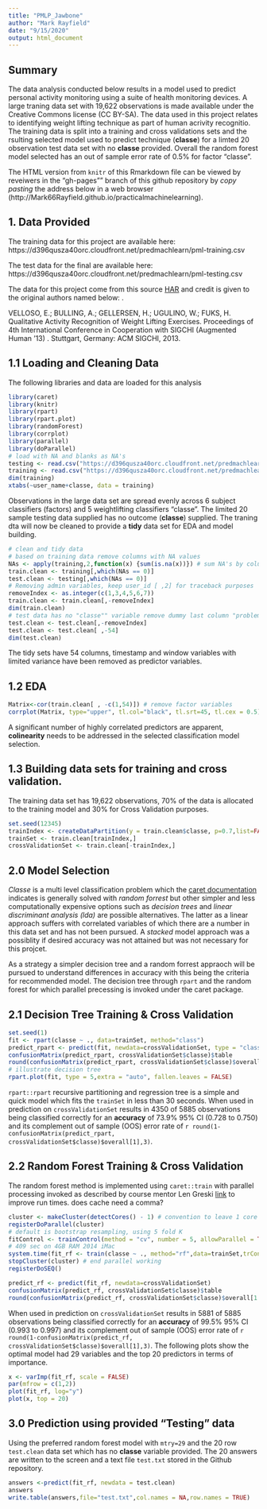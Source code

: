 ```yaml
---
title: "PMLP_Jawbone"
author: "Mark Rayfield"
date: "9/15/2020"
output: html_document
---
```

## Summary

The data analysis conducted below results in a model used to predict personal activity monitoring using a suite of health monitoring devices. A large traning data set with 19,622 observations is made available under the Creative Commons license (CC BY-SA). The data used in this project relates to identifying weight lifting technique as part of human acrivity recognitio. The training data is split into a training and cross validations sets and the rsulting selected model used to predict technique (**classe**) for a limted 20 observation test data set with no **classe** provided. Overall the random forest model selected  has an  out of sample error rate of 0.5% for factor "classe". 

The HTML version from `knitr` of this Rmarkdown file can be viewed by reveiwers in the "gh-pages"" branch of this github repository by *copy pasting* the address below in a web browser (http://Mark66Rayfield.github.io/practicalmachinelearning). 

## 1. Data Provided 

The training data for this project are available here: https://d396qusza40orc.cloudfront.net/predmachlearn/pml-training.csv

The test data for the final are available here: https://d396qusza40orc.cloudfront.net/predmachlearn/pml-testing.csv

The data for this project come from this source [HAR](http://groupware.les.inf.puc-rio.br/har) and credit is given to the original authors named below: .

VELLOSO, E.; BULLING, A.; GELLERSEN, H.; UGULINO, W.; FUKS, H. Qualitative Activity Recognition of Weight Lifting Exercises. Proceedings of 4th International Conference in Cooperation with SIGCHI (Augmented Human ’13) . Stuttgart, Germany: ACM SIGCHI, 2013.


## 1.1 Loading and Cleaning Data

The following libraries and data are loaded for this analysis 
```r
library(caret)
library(knitr)
library(rpart)
library(rpart.plot)
library(randomForest)
library(corrplot)
library(parallel)
library(doParallel)
# load with NA and blanks as NA's
testing <- read.csv("https://d396qusza40orc.cloudfront.net/predmachlearn/pml-testing.csv", na.strings=c("NA",""))
training <- read.csv("https://d396qusza40orc.cloudfront.net/predmachlearn/pml-training.csv", na.strings=c("NA",""))
dim(training)
xtabs(~user_name+classe, data = training)
```

Observations in the large data set are spread evenly across 6 subject classifiers (factors) and 5 weightlifting classifiers "classe". The limited 20 sample testing data supplied has no outcome (**classe**) supplied. The traning dta will now be cleaned to provide a **tidy** data set for EDA and model building. 

``` r
# clean and tidy data 
# based on training data remove columns with NA values 
NAs <- apply(training,2,function(x) {sum(is.na(x))}) # sum NA's by column
train.clean <- training[,which(NAs == 0)]
test.clean <- testing[,which(NAs == 0)]
# Removing admin variables, keep user_id [ ,2] for traceback purposes
removeIndex <- as.integer(c(1,3,4,5,6,7))
train.clean <- train.clean[,-removeIndex]
dim(train.clean)
# test data has no "classe"" variable remove dummy last column "problem_id" repeats "X"
test.clean <- test.clean[,-removeIndex]
test.clean <- test.clean[ ,-54]
dim(test.clean) 
```
The tidy sets have  54 columns, timestamp and window variables with limited variance have been removed as predictor variables.

## 1.2 EDA

```r
Matrix<-cor(train.clean[ , -c(1,54)]) # remove factor variables
corrplot(Matrix, type="upper", tl.col="black", tl.srt=45, tl.cex = 0.5)
```
A significant number of highly correlated predictors are apparent, **colinearity** needs to be addressed in the selected classification model selection.   

## 1.3 Building data sets for training and cross validation. 

The training data set has 19,622 observations, 70% of the data is allocated to the training model and 30% for Cross Validation purposes.

```r
set.seed(12345)
trainIndex <- createDataPartition(y = train.clean$classe, p=0.7,list=FALSE)
trainSet <- train.clean[trainIndex,]
crossValidationSet <- train.clean[-trainIndex,]
```

## 2.0 Model Selection 

*Classe* is a multi level classification problem which the [caret documentation](https://topepo.github.io/caret/models-clustered-by-tag-similarity.html) indicates is generally solved with *random forrest* but other simpler and less computationally expensive options such as *decision trees* and *linear discriminant analysis (lda)* are possible alternatives.  The latter as a linear approach suffers with correlated variables of which there are a number in this data set and has not been pursued. A *stacked* model approach was a possiblity if desired accuracy was not attained but was not necessary for this projcet. 

As a strategy a simpler decision tree and a random forrest appraoch will be pursued to understand differences in accuracy with this being the criteria for recommended model. The decision tree through `rpart` and the random forest for which parallel precessing is invoked under the caret package.

## 2.1 Decision Tree Training & Cross Validation

```r
set.seed(1)
fit <- rpart(classe ~ ., data=trainSet, method="class")
predict_rpart <- predict(fit, newdata=crossValidationSet, type = "class")
confusionMatrix(predict_rpart, crossValidationSet$classe)$table
round(confusionMatrix(predict_rpart, crossValidationSet$classe)$overall[1:4],3)
# illustrate decision tree
rpart.plot(fit, type = 5,extra = "auto", fallen.leaves = FALSE)
```

`rpart::rpart` recursive partitioning and regression tree is a simple and quick model which fits the `trainSet` in less than 30 seconds. When used in prediction on `crossValidationSet` results in 4350 of 5885 observations being classified correctly for an **accuracy** of 73.9% 95% CI (0.728 to 0.750) and its complement out of sample (OOS) error rate of `r round(1-confusionMatrix(predict_rpart, crossValidationSet$classe)$overall[1],3)`.

## 2.2 Random Forest Training & Cross Validation

The random forest method is implemented using `caret::train` with parallel processing invoked as described by course mentor Len Greski [link](https://github.com/lgreski/datasciencectacontent/blob/master/markdown/pml-randomForestPerformance.md) to improve run times. 
does cache need a comma?
```r
cluster <- makeCluster(detectCores() - 1) # convention to leave 1 core for OS
registerDoParallel(cluster)
# default is bootstrap resampling, using 5 fold K
fitControl <- trainControl(method = "cv", number = 5, allowParallel = TRUE)
# 409 sec on 4GB RAM 2014 iMac
system.time(fit_rf <- train(classe ~ ., method="rf",data=trainSet,trControl = fitControl))
stopCluster(cluster) # end parallel working
registerDoSEQ()
```

```r
predict_rf <- predict(fit_rf, newdata=crossValidationSet)
confusionMatrix(predict_rf, crossValidationSet$classe)$table
round(confusionMatrix(predict_rf, crossValidationSet$classe)$overall[1:4],3)
```

When used in prediction on `crossValidationSet` results in 5881 of 5885 observations being classified correctly for an **accuracy** of 99.5% 95% CI (0.993 to 0.997) and its complement out of sample (OOS) error rate of `r round(1-confusionMatrix(predict_rf, crossValidationSet$classe)$overall[1],3)`. The following plots show the optimal model had 29 variables and the top 20 predictors in terms of importance.

```r
x <- varImp(fit_rf, scale = FALSE)
par(mfrow = c(1,2))
plot(fit_rf, log="y")
plot(x, top = 20)
```


## 3.0 Prediction using provided "Testing" data

Using the preferred random forest model with `mtry=29` and the 20 row `test.clean` data set which has no  **classe** variable provided. The 20 answers are written to the screen and a text file `test.txt` stored in the Github repository.
```r
answers <-predict(fit_rf, newdata = test.clean)
answers
write.table(answers,file="test.txt",col.names = NA,row.names = TRUE)
```

